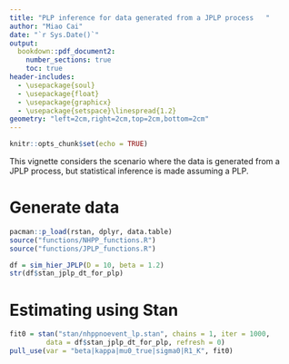 ```yaml
---
title: "PLP inference for data generated from a JPLP process   "
author: "Miao Cai"
date: "`r Sys.Date()`"
output:
  bookdown::pdf_document2: 
    number_sections: true
    toc: true
header-includes:
  - \usepackage{soul}
  - \usepackage{float}
  - \usepackage{graphicx}
  - \usepackage{setspace}\linespread{1.2}
geometry: "left=2cm,right=2cm,top=2cm,bottom=2cm"
---
```


```r
knitr::opts_chunk$set(echo = TRUE)
```

This vignette considers the scenario where the data is generated from a JPLP process, but statistical inference is made assuming a PLP.

Generate data
=============

```r
pacman::p_load(rstan, dplyr, data.table)
source("functions/NHPP_functions.R")
source("functions/JPLP_functions.R")

df = sim_hier_JPLP(D = 10, beta = 1.2)
str(df$stan_jplp_dt_for_plp)
```

Estimating using Stan
=====================

```r
fit0 = stan("stan/nhppnoevent_lp.stan", chains = 1, iter = 1000,
         data = df$stan_jplp_dt_for_plp, refresh = 0)
pull_use(var = "beta|kappa|mu0_true|sigma0|R1_K", fit0)
```

